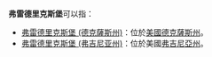 {{noteTA
|G1=USState
}}
'''弗雷德里克斯堡'''可以指：
*[[弗雷德里克斯堡_(德克薩斯州)|弗雷德里克斯堡 (德克薩斯州)]]：位於[[美國|美國]][[德克薩斯州|德克薩斯州]]。
*[[弗雷德里克斯堡_(弗吉尼亚州)|弗雷德里克斯堡 (弗吉尼亚州)]]：位於美國[[弗吉尼亞州|弗吉尼亞州]]。

{{disambiguation|Cat=七字地名译名消歧义}}
